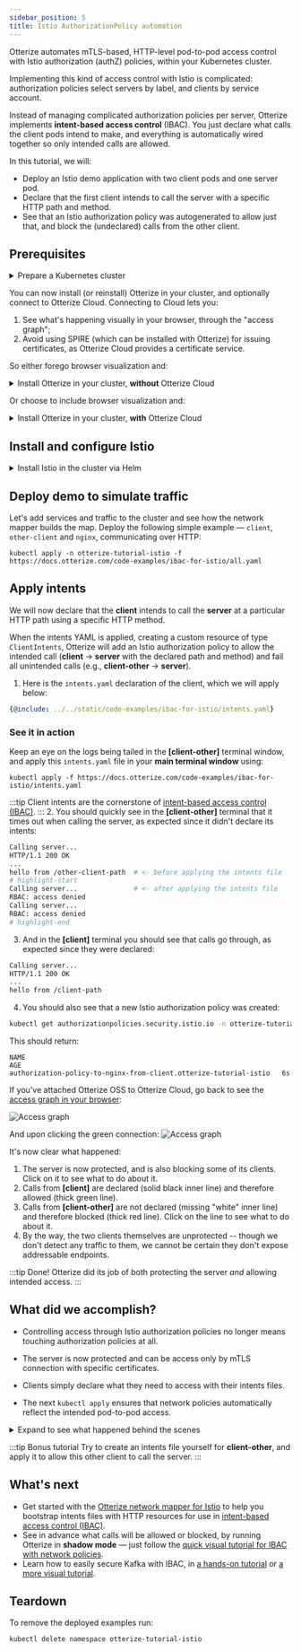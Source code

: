 ```yaml
---
sidebar_position: 5
title: Istio AuthorizationPolicy automation
---
```


Otterize automates mTLS-based, HTTP-level pod-to-pod access control with Istio authorization (authZ) policies, within your Kubernetes cluster.

Implementing this kind of access control with Istio is complicated: authorization policies select servers by label, and clients by service account.

Instead of managing complicated authorization policies per server, Otterize implements **intent-based access control** (IBAC).
You just declare what calls the client pods intend to make,
and everything is automatically wired together so only intended calls are allowed.

In this tutorial, we will:

- Deploy an Istio demo application with two client pods and one server pod.
- Declare that the first client intends to call the server with a specific HTTP path and method.
- See that an Istio authorization policy was autogenerated to allow just that, and block the (undeclared) calls from the other client.

## Prerequisites

<details>
<summary>Prepare a Kubernetes cluster</summary>

Before you start, you'll need a Kubernetes cluster. Having a cluster with a [CNI](https://kubernetes.io/docs/concepts/extend-kubernetes/compute-storage-net/network-plugins/) that supports [NetworkPolicies](https://kubernetes.io/docs/concepts/services-networking/network-policies/) isn't required for this tutorial, but is recommended so that your cluster works with other tutorials.

{@include: ../_common/cluster-setup.md}
</details>

You can now install (or reinstall) Otterize in your cluster, and optionally connect to Otterize Cloud. Connecting to Cloud lets you:
1. See what's happening visually in your browser, through the "access graph";
2. Avoid using SPIRE (which can be installed with Otterize) for issuing certificates, as Otterize Cloud provides a certificate service.

So either forego browser visualization and:

<details>
<summary>Install Otterize in your cluster, <b>without</b> Otterize Cloud</summary>

:::note Basic system memory requirements
Otterize requires about 200 MBs and 200 mCPU for all components (including a SPIRE deployment) to install and run properly on Minikube and EKS clusters.

{@include: ../_common/install-otterize-istio-enabled.md}

</details>

Or choose to include browser visualization and:

<details>
<summary>Install Otterize in your cluster, <b>with</b> Otterize Cloud</summary>

####  Create an Otterize Cloud account

{@include: ../_common/create-account.md}

#### Install Otterize OSS, connected to Otterize Cloud

{@include: ../_common/install-otterize-from-cloud-with-istio-enforcement.md}

</details>

## Install and configure Istio

<details>
<summary>Install Istio in the cluster via Helm</summary>

{@include: ../_common/install-istio.md}

</details>

## Deploy demo to simulate traffic

Let's add services and traffic to the cluster and see how the network mapper builds the map.
Deploy the following simple example &mdash; `client`, `other-client` and `nginx`, communicating over HTTP:
```shell
kubectl apply -n otterize-tutorial-istio -f https://docs.otterize.com/code-examples/ibac-for-istio/all.yaml
```

## Apply intents
We will now declare that the **client** intends to call the **server** at a particular HTTP path using a specific HTTP method.

When the intents YAML is applied, creating a custom resource of type `ClientIntents`,
Otterize will add an Istio authorization policy to allow the intended call
(**client** &rarr; **server** with the declared path and method) and fail all unintended calls (e.g., **client-other** &rarr; **server**).


1. Here is the `intents.yaml` declaration of the client, which we will apply below:
```yaml
{@include: ../../static/code-examples/ibac-for-istio/intents.yaml}
```

### See it in action

Keep an eye on the logs being tailed in the **[client-other]** terminal window,
   and apply this `intents.yaml` file in your **main terminal window** using:
   ```shell
   kubectl apply -f https://docs.otterize.com/code-examples/ibac-for-istio/intents.yaml
   ```
:::tip
Client intents are the cornerstone of [intent-based access control (IBAC)](https://otterize.com/ibac).
:::
2. You should quickly see in the **[client-other]** terminal that it times out when calling the server,
   as expected since it didn't declare its intents:
```bash
Calling server...
HTTP/1.1 200 OK
...
hello from /other-client-path  # <- before applying the intents file
# highlight-start
Calling server...              # <- after applying the intents file
RBAC: access denied
Calling server...
RBAC: access denied
# highlight-end
```

3. And in the **[client]** terminal you should see that calls go through, as expected since they were declared:
```bash
Calling server...
HTTP/1.1 200 OK
...
hello from /client-path
```
4. You should also see that a new Istio authorization policy was created:
```bash
kubectl get authorizationpolicies.security.istio.io -n otterize-tutorial-istio
```
This should return:
```
NAME                                                                AGE
authorization-policy-to-nginx-from-client.otterize-tutorial-istio   6s
```

If you've attached Otterize OSS to Otterize Cloud, go back to see the [access graph in your browser](https://app.otterize.com):

![Access graph](/img/quick-tutorials/k8s-istio-authorization-policies/protected.png)

And upon clicking the green connection:
![Access graph](/img/quick-tutorials/k8s-istio-authorization-policies/protected-edge.png)

It's now clear what happened:
1. The server is now protected, and is also blocking some of its clients. Click on it to see what to do about it.
2. Calls from **[client]** are declared (solid black inner line) and therefore allowed (thick green line).
3. Calls from **[client-other]** are not declared (missing "white" inner line) and therefore blocked (thick red line). Click on the line to see what to do about it.
4. By the way, the two clients themselves are unprotected -- though we don't detect any traffic to them, we cannot be certain they don't expose addressable endpoints.

:::tip Done!
Otterize did its job of both protecting the server *and* allowing intended access.
:::

## What did we accomplish?

- Controlling access through Istio authorization policies no longer means touching authorization policies at all.

- The server is now protected and can be access only by mTLS connection with specific certificates.

- Clients simply declare what they need to access with their intents files.

- The next `kubectl apply` ensures that network policies automatically reflect the intended pod-to-pod access.


<details>
<summary>Expand to see what happened behind the scenes</summary>

Otterize generated a specific Istio authorization policy on the ingress of the pods of a server, allowing the server to
be accessed by the pods of a client. Otterize uses labels to define the network policy and associate it
with a server in a namespace and uses service accounts to identify clients, as Istio requires. This happens as follows:
1. The server's pods are given a label `intents.otterize.com/server` whose value uniquely represents that server.
   The Istio authorization policy stipulates that it applies to the ingress of server pods with this label.
2. The client service's service account is looked up through its pods, and used in the policy.
   The network policy stipulates that only client services with this service account can access the server.
   In the event that the service account is shared by multiple services, an Event is placed on the ClientIntent to warn about this, and this also appears as a warning on Otterize Cloud.

Otterize saved us from doing all this work by simply declaring the client's intents in `intents.yaml`,
while the appropriate authorization policies were managed automatically behind the scenes.

[Learn more about Istio authorization policies and Otterize](/reference/configuration/intents-operator#istio-authorizationpolicy).
</details>

:::tip Bonus tutorial
Try to create an intents file yourself for **client-other**, and apply it to allow this other client to call the server.
:::

## What's next

- Get started with the [Otterize network mapper for Istio](/quick-tutorials/k8s-istio-watcher) to help you bootstrap intents files with HTTP resources
  for use in [intent-based access control (IBAC)](https://otterize.com/ibac).
- See in advance what calls will be allowed or blocked, by running Otterize in **shadow mode** &mdash; just follow the [quick visual tutorial for IBAC with network policies](/quick-visual-tutorials/visual-ibac-network-policies).
- Learn how to easily secure Kafka with IBAC, in [a hands-on tutorial](/quick-tutorials/k8s-kafka-mtls) or [a more visual tutorial](/quick-visual-tutorials/visual-ibac-kafka-k8s).


## Teardown

To remove the deployed examples run:

```bash
kubectl delete namespace otterize-tutorial-istio
```
